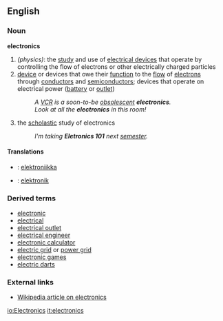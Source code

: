 ==English==

===Noun===
'''electronics'''
#''(physics)'': the [[study]] and use of [[electrical device]]s that operate by controlling the flow of electrons or other electrically charged particles
#[[device]] or devices that owe their [[function]] to the [[flow]] of [[electrons]] through [[conductor]]s and [[semiconductor]]s; devices that operate on electrical power ([[battery]] or [[outlet]])
#:''A [[VCR]] is a soon-to-be [[obsolescent]] '''electronics'''.'' 
#:''Look at all the '''electronics''' in this room!''
#the [[scholastic]] study of electronics
#:''I'm taking '''Eletronics 101''' next [[semester]].''

====Translations====
*{{fi}}: [[elektroniikka]]
*{{sv}}: [[elektronik]]

===Derived terms=== <!--This list ought to be 10 times longer, no?  Whoa, some of these should be =See also=s.-->
*[[electronic]]
*[[electrical]]
*[[electrical outlet]]
*[[electrical engineer]]
*[[electronic calculator]]
*[[electric grid]] or [[power grid]]
*[[electronic games]]
*[[electric darts]]

===External links===
*[[w:electronics|Wikipedia article on electronics]]

[[io:Electronics]]
[[it:electronics]]